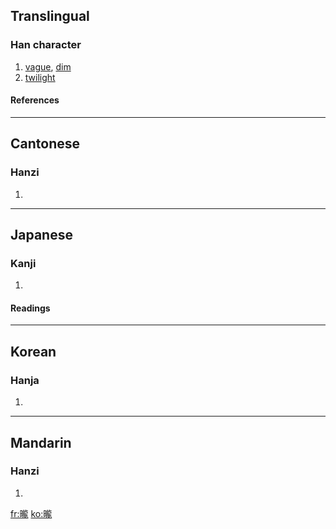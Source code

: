 {{see|昽}}

==Translingual==
===Han character===
{{Han char|rn=72|rad=日|as=16|sn=20|four=6101<sub>1</sub>|canj=日卜月心 (AYBP)}}
# [[vague]], [[dim]]
# [[twilight]]
====References====
{{Han ref|kx=0501.350|dkj=14255|dj=0872.080|hdz=21541.200|uh=66E8|ud=26344|bh=F450|bd=62544}}

----
==Cantonese==
===Hanzi===
{{yue-hanzi|jyut=|y=lung4}}
# {{defn|Cantonese}}

----
==Japanese==
===Kanji===
{{ja-kanji|grade=|rs=日16}}
# {{defn|Japanese}} 
====Readings====
{{ja-readings|on=[[ろう]] (rō), [[る]] (ru)|kun=[[おぼろ]] (oboro)}}

----
==Korean==
===Hanja===
{{ko-hanja|hangeul=롱>농|eumhun=|rv=rong>nong|mr=rong>nong|y=long>nong}}
# {{defn|Korean}}

----
==Mandarin==
===Hanzi===
{{cmn-hanzi|sim=昽|pin=[[lóng]] ([[long2]])|wg=lung<sup>2</sup>}}
# {{defn|Mandarin}}

[[fr:曨]]
[[ko:曨]]